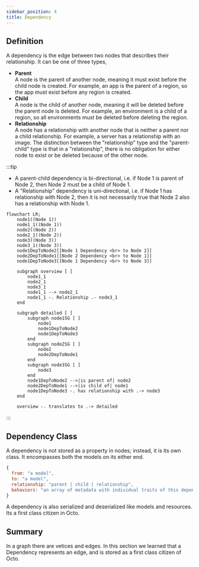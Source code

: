 ```yaml
---
sidebar_position: 4
title: Dependency
---
```


## Definition
A dependency is the edge between two nodes that describes their relationship. It can be one of three types,
* **Parent**
<br/> A node is the parent of another node, meaning it must exist before the child node is created.
For example, an app is the parent of a region, so the app must exist before any region is created.
* **Child**
<br /> A node is the child of another node, meaning it will be deleted before the parent node is deleted.
For example, an environment is a child of a region, so all environments must be deleted before deleting the region.
* **Relationship**
<br /> A node has a relationship with another node that is neither a parent nor a child relationship.
For example, a server has a relationship with an image.
The distinction between the "relationship" type and the "parent-child" type is that in a "relationship",
there is no obligation for either node to exist or be deleted because of the other node.

:::tip
* A parent-child dependency is bi-directional, i.e. if Node 1 is parent of Node 2,
then Node 2 must be a child of Node 1.
* A "Relationship" dependency is uni-directional, i.e. if Node 1 has relationship with Node 2,
then it is not necessarily true that Node 2 also has a relationship with Node 1.

```mermaid
flowchart LR;
    node1((Node 1))
    node1_1((Node 1))
    node2((Node 2))
    node2_1((Node 2))
    node3((Node 3))
    node3_1((Node 3))
    node1DepToNode2[[Node 1 Dependency <br> to Node 2]]
    node2DepToNode1[[Node 2 Dependency <br> to Node 1]]
    node1DepToNode3[[Node 1 Dependency <br> to Node 3]]

    subgraph overview [ ]
        node1_1
        node2_1
        node3_1
        node1_1 --> node2_1
        node1_1 -. Relationship .- node3_1
    end

    subgraph detailed [ ]
        subgraph node1SG [ ]
            node1
            node1DepToNode2
            node1DepToNode3
        end
        subgraph node2SG [ ]
            node2
            node2DepToNode1
        end
        subgraph node3SG [ ]
            node3
        end
        node1DepToNode2 -->|is parent of| node2
        node2DepToNode1 -->|is child of| node1
        node1DepToNode3 -. has relationship with .-> node3
    end

    overview -. translates to .-> detailed
```
:::

## Dependency Class
A dependency is not stored as a property in nodes; instead, it is its own class.
It encompasses both the models on its either end.

```js title="Dependency Schema"
{
  from: "a model",
  to: "a model",
  relationship: "parent | child | relationship",
  behaviors: "an array of metadata with individual traits of this dependency."
}
```

A dependency is also serialized and deserialized like models and resources.
<br />Its a first class citizen in Octo.

## Summary
In a graph there are vetices and edges.
In this section we learned that a Dependency represents an edge,
and is stored as a first class citizen of Octo.
